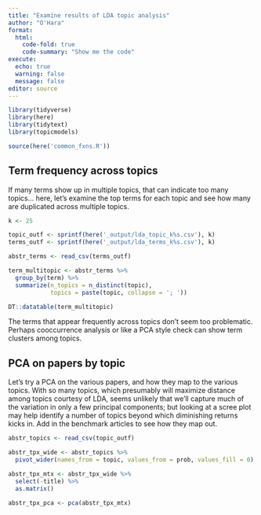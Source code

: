 ```yaml
---
title: "Examine results of LDA topic analysis"
author: "O'Hara"
format: 
  html:
    code-fold: true
    code-summary: "Show me the code"
execute:
  echo: true
  warning: false
  message: false
editor: source
---
```


```r
library(tidyverse)
library(here)
library(tidytext)
library(topicmodels)

source(here('common_fxns.R'))
```

## Term frequency across topics

If many terms show up in multiple topics, that can indicate too many topics... here, let's examine the top terms for each topic and see how many are duplicated across multiple topics.

```r

k <- 25

topic_outf <- sprintf(here('_output/lda_topic_k%s.csv'), k)
terms_outf <- sprintf(here('_output/lda_terms_k%s.csv'), k)

abstr_terms <- read_csv(terms_outf)

term_multitopic <- abstr_terms %>%
  group_by(term) %>%
  summarize(n_topics = n_distinct(topic),
            topics = paste(topic, collapse = '; '))

DT::datatable(term_multitopic)
```

The terms that appear frequently across topics don't seem too problematic.  Perhaps cooccurrence analysis or like a PCA style check can show term clusters among topics.

## PCA on papers by topic

Let's try a PCA on the various papers, and how they map to the various topics.  With so many topics, which presumably will maximize distance among topics courtesy of LDA, seems unlikely that we'll capture much of the variation in only a few principal components; but looking at a scree plot may help identify a number of topics beyond which diminishing returns kicks in.  Add in the benchmark articles to see how they map out.

```r
abstr_topics <- read_csv(topic_outf)

abstr_tpx_wide <- abstr_topics %>%
  pivot_wider(names_from = topic, values_from = prob, values_fill = 0)

abstr_tpx_mtx <- abstr_tpx_wide %>%
  select(-title) %>%
  as.matrix()

abstr_tpx_pca <- pca(abstr_tpx_mtx)
```

